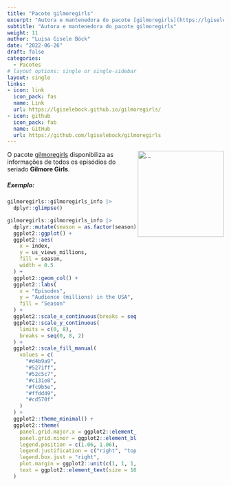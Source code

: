 ```yaml
---
title: "Pacote gilmoregirls" 
excerpt: "Autora e mantenedora do pacote [gilmoregirls](https://lgiselebock.github.io/gilmoregirls/), que disponibiliza as informações a respeito de todos os episódios do seriado **Gilmore Girls**."
subtitle: "Autora e mantenedora do pacote gilmoregirls"
weight: 11
author: "Luisa Gisele Böck"
date: "2022-06-26"
draft: false
categories:
  - Pacotes
# layout options: single or single-sidebar
layout: single
links:
- icon: link
  icon_pack: fas
  name: Link
  url: https://lgiselebock.github.io/gilmoregirls/
- icon: github
  icon_pack: fab
  name: GitHub
  url: https://github.com/lgiselebock/gilmoregirls
---
```


<a href='https://github.com/lgiselebock/gilmoregirls'><img src='hex-featured.png' align="right" height="200" alt='...'/></a>

O pacote [gilmoregirls](https://lgiselebock.github.io/gilmoregirls/) disponibiliza as informações de todos os episódios do seriado **Gilmore Girls**.


##### Exemplo:

```r

gilmoregirls::gilmoregirls_info |> 
  dplyr::glimpse()

```


```r

gilmoregirls::gilmoregirls_info |> 
  dplyr::mutate(season = as.factor(season)) |> 
  ggplot2::ggplot() +
  ggplot2::aes(
    x = index,
    y = us_views_millions,
    fill = season,
    width = 0.5
  ) +
  ggplot2::geom_col() +
  ggplot2::labs(
    x = "Episodes",
    y = "Audience (millions) in the USA",
    fill = "Season"
  ) +
  ggplot2::scale_x_continuous(breaks = seq(0, 153, 20)) +
  ggplot2::scale_y_continuous(
    limits = c(0, 8), 
    breaks = seq(0, 8, 2)
  ) +
  ggplot2::scale_fill_manual(
    values = c(
      "#d4b9a9",
      "#5271ff",
      "#52c5c7",
      "#c131e8",
      "#fc9b5e",
      "#ffdd49",
      "#cd570f"
    )
  ) +
  ggplot2::theme_minimal() +
  ggplot2::theme(
    panel.grid.major.x = ggplot2::element_blank(),
    panel.grid.minor = ggplot2::element_blank(),
    legend.position = c(1.06, 1.06),
    legend.justification = c("right", "top"),
    legend.box.just = "right",
    plot.margin = ggplot2::unit(c(1, 1, 1, 1), "cm"),
    text = ggplot2::element_text(size = 10)
  )

```
